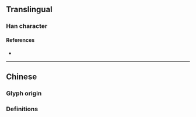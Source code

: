 {{also|鄉|鄕|郷}}
{{character info}}
==Translingual==
{{stroke order|type=animate}}
{{CJKV-forms|鄉|乡|郷|鄕}}

===Han character===
{{Han char|rn=52|rad=幺|as=00|sn=3|var=1|four=|canj=VVH|ids=⿳𠃋𠃋丿}}

====References====
* {{Han ref|kx=0084.051|hdz=10051.050|uh=4E61|ud=20065}}

----

==Chinese==

===Glyph origin===
{{Han simp|鄉|f=郎|t=&nbsp;}}

===Definitions===
{{zh-see|鄉}}